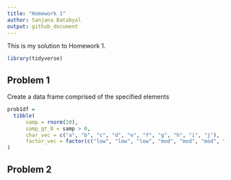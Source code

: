 ```yaml
---
title: "Homework 1"
author: Sanjana Batabyal
output: github_document
---
```


This is my solution to Homework 1.

```r
library(tidyverse)
```

## Problem 1
Create a data frame comprised of the specified elements

```r
prob1df =
  tibble(
      samp = rnorm(10),
      samp_gt_0 = samp > 0,
      char_vec = c("a", "b", "c", "d", "e", "f", "g", "h", "i", "j"),
      factor_vec = factor(c("low", "low", "low", "mod", "mod", "mod", "mod","high", "high", "high"))
)
```

## Problem 2